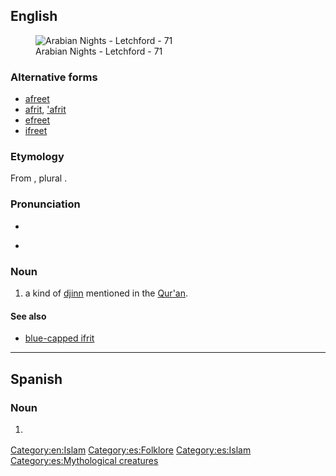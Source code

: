 ==English==
{{wikipedia}}
[[File:Arabian Nights - Letchford - 71.jpg|thumb|Arabian Nights - Letchford - 71]]

===Alternative forms===
* [[afreet]]
* [[afrit]], [['afrit]]
* [[efreet]]
* [[ifreet]]

===Etymology===
From {{etyl|ar|en}} {{m|ar|عِفْرِيت}}, plural {{m|ar|عَفَارِيت}}.

===Pronunciation===
* {{IPA|en|/ɪˈfɹiːt/}}
* {{a|nonstandard|spelling pronunciation}} {{IPA|en|/ˈɪf.ɹɪt/}}

===Noun===
{{en-noun}}

# {{lb|en|Islamic mythology}} a kind of [[djinn]] mentioned in the [[Qur'an]].

====See also====
* [[blue-capped ifrit]]

[[Category:en:Islam]]

----

==Spanish==
{{wikipedia|lang=es}}

===Noun===
{{es-noun|m}}

# {{lb|es|Islamic mythology}} {{l|en|ifrit}}

[[Category:es:Folklore]]
[[Category:es:Islam]]
[[Category:es:Mythological creatures]]